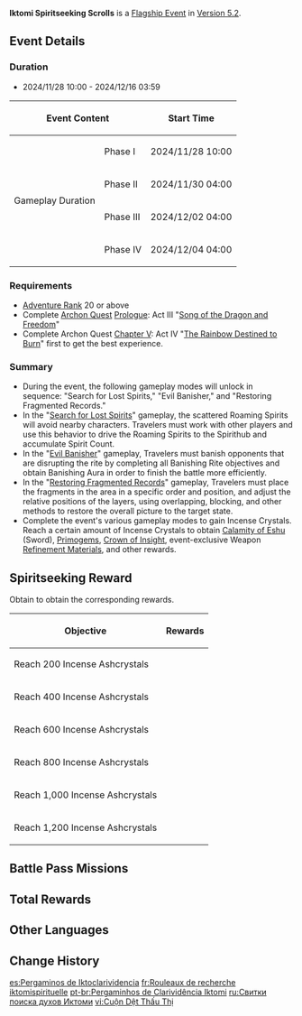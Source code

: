 {{Event Tabs
|subpage1 = Search for Lost Spirits
|subpage2 = Evil Banisher
|subpage3 = Restoring Fragmented Records
}}
{{Event
|name              = Iktomi Spiritseeking Scrolls
|image             = Iktomi Spiritseeking Scrolls.png
|type              = In-Game
|group             = Flagship
|time_known        = yes
|time_start        = 2024-11-28 10:00:00
|time_end          = 2024-12-16 03:59:59
|link              = https://www.hoyolab.com/article/35194805
|link2             = https://www.hoyolab.com/article/35213297
|link2name         = Event Details
|reward            = Calamity of Eshu
|rewardType        = Weapon
}}
{{Description|The [[Masters of the Night-Wind]] are unique among the tribes of [[Natlan]], having mastered all kinds of mysterious methods and connections of the world. In this adventure about clairvoyance, perhaps you will be able to draw back the corner of the curtain...}}
'''Iktomi Spiritseeking Scrolls''' is a [[Flagship Event]] in [[Version 5.2]].

==Event Details==
===Duration===
* 2024/11/28 10:00 - 2024/12/16 03:59
{|class="article-table"
!colspan=2|Event Content
!Start Time
!End Time
|-
|rowspan=4|Gameplay Duration
|Phase I
|2024/11/28 10:00
|rowspan=4|2024/12/16 03:59
|-
|Phase II
|2024/11/30 04:00
|-
|Phase III
|2024/12/02 04:00
|-
|Phase IV
|2024/12/04 04:00
|}

===Requirements===
* [[Adventure Rank]] 20 or above
* Complete [[Archon Quest]] [[Prologue]]: Act III "[[Song of the Dragon and Freedom]]"
* Complete Archon Quest [[Chapter V]]: Act IV "[[The Rainbow Destined to Burn]]" first to get the best experience.

===Summary===
* During the event, the following gameplay modes will unlock in sequence: "Search for Lost Spirits," "Evil Banisher," and "Restoring Fragmented Records."
* In the "[[Iktomi Spiritseeking Scrolls/Search for Lost Spirits|Search for Lost Spirits]]" gameplay, the scattered Roaming Spirits will avoid nearby characters. Travelers must work with other players and use this behavior to drive the Roaming Spirits to the Spirithub and accumulate Spirit Count.
* In the "[[Iktomi Spiritseeking Scrolls/Evil Banisher|Evil Banisher]]" gameplay, Travelers must banish opponents that are disrupting the rite by completing all Banishing Rite objectives and obtain Banishing Aura in order to finish the battle more efficiently.
* In the "[[Iktomi Spiritseeking Scrolls/Restoring Fragmented Records|Restoring Fragmented Records]]" gameplay, Travelers must place the fragments in the area in a specific order and position, and adjust the relative positions of the layers, using overlapping, blocking, and other methods to restore the overall picture to the target state.
* Complete the event's various gameplay modes to gain Incense Crystals. Reach a certain amount of Incense Crystals to obtain [[Calamity of Eshu]] (Sword), [[Primogem]]s, [[Crown of Insight]], event-exclusive Weapon [[Refinement Material]]s, and other rewards.

==Spiritseeking Reward==
Obtain {{Item|Incense Ashcrystals}} to obtain the corresponding rewards.
{|class="article-table"
!Objective
!Rewards
|-
|Reach 200 Incense Ashcrystals
|{{Card List|delim=;|Calamity of Eshu*1}}
|-
|Reach 400 Incense Ashcrystals
|{{Card List|delim=;|Primogem*40;Mora*50,000;Shuttle of Odara*1}}
|-
|Reach 600 Incense Ashcrystals
|{{Card List|delim=;|Primogem*40;Mora*50,000;Shuttle of Odara*1}}
|-
|Reach 800 Incense Ashcrystals
|{{Card List|delim=;|Primogem*40;Mora*50,000;Shuttle of Odara*1}}
|-
|Reach 1,000 Incense Ashcrystals
|{{Card List|delim=;|Primogem*40;Mora*50,000;Shuttle of Odara*1}}
|-
|Reach 1,200 Incense Ashcrystals
|{{Card List|delim=;|Primogem*40;Mora*50,000;Crown of Insight*1}}
|}

==Battle Pass Missions==
{{Battle Pass Missions
|name     = Spiritweaver
|mission1 = {{Color|[Event]}} Complete the stage "Spirit Gathering: Triumphal Return" of "Search for Lost Spirits" in the "Iktomi Spiritseeking Scrolls" event
|exp1     = 1,200
|mission2 = {{Color|[Event]}} Score 2,000 points in the stage "Fury of the Mountains" of "Evil Banisher" in the "Iktomi Spiritseeking Scrolls" event
|exp2     = 1,500
|mission3 = {{Color|[Event]}} Complete the 8th Shard of "Restoring Fragmented Records" in the "Iktomi Spiritseeking Scrolls" event
|exp3     = 1,500
|mission4 = {{Color|[Event]}} Obtain a total of 800 Incense Ashcrystals in the "Iktomi Spiritseeking Scrolls" event
|exp4     = 1,500
}}

==Total Rewards==
{{Event Rewards
|Primogem         = 1000
|Crown of Insight = 1
|Calamity of Eshu = 1
|Shuttle of Odara = 4
|sort  = Primogem,Crown of Insight,Calamity of Eshu,Shuttle of Odara
}}
<!--
{{Event Rewards
|type      = Event Items
|currency1 = count
|currency2 = count
|sort      = currency1,currency2
}}
-->
==Other Languages==
{{Other Languages
|en       = Iktomi Spiritseeking Scrolls
|zhs      = 暝视寻灵织卷
|zhs_rm   = Míngshì Xúnlíng Zhījuàn
|zht      = 暝視尋靈織卷
|zht_rm   = Míngshì Xúnlíng Zhījuàn
|zh_tl    = 
|ja       = スピリットを求めしウォーベン
|ja_rm    = Supiritto wo Motomeshi Wooben
|ja_tl    = 
|ko       = 영혼<->의 두루마리
|ko_tl    = 
|es       = Pergaminos de la iktomiclarividencia
|es_tl    = Iktomi Clairvoyance Scrolls
|fr       = Rouleaux de recherche iktomispirituelle
|fr_tl    = Iktomispiritual Search Scrolls
|ru       = Свитки поиска духов Иктоми
|ru_tl    = Iktomi Spirit Search Scrolls
|th       = คัมภีร์เสาะหาจิตวิญญาณ Iktomi
|th_rm    = 
|th_tl    = 
|vi       = Cuộn Dệt Thấu Thị
|vi_tl    = 
|de       = Geweberollen der Iktomi-Geistersuche
|de_tl    = Fabric Rolls of the Iktomi Spirit Search
|id       = Gulungan Pencarian Roh Iktomi
|id_tl    = Iktomi Spirit Search Scrolls
|pt       = Pergaminhos de Clarividência Iktomi
|pt_tl    = 
|tr       = Iktomi Ruh Arama Parşömenleri
|tr_tl    = 
|it       = Rotoli Cercaspiriti di Iktomi
|it_tl    = 
}}

==Change History==
{{Change History|5.2}}

[[es:Pergaminos de Iktoclarividencia]]
[[fr:Rouleaux de recherche iktomispirituelle]]
[[pt-br:Pergaminhos de Clarividência Iktomi]]
[[ru:Свитки поиска духов Иктоми]]
[[vi:Cuộn Dệt Thấu Thị]]